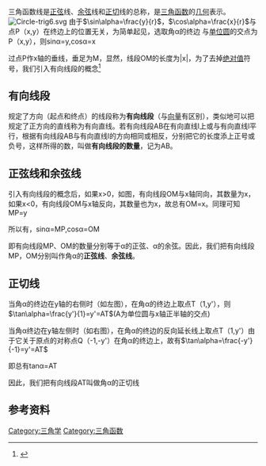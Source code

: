三角函数线是[[正弦|正弦]]线、[[余弦|余弦]]线和[[正切|正切]]线的总称，是[[三角函数|三角函数]]的[[几何|几何]]表示。
[[File:Circle-trig6.svg|thumb]]
由于<math>\sin\alpha=\frac{y}{r}</math>，<math>\cos\alpha=\frac{x}{r}</math>与点P（x,y）在终边上的位置无关，为简单起见，选取角α的终边 与[[单位圆|单位圆]]的交点为P（x,y），则sinα=y,cosα=x

过点P作x轴的垂线，垂足为M，显然，线段OM的长度为|x|，为了去掉[[绝对值|绝对值]]符号，我们引入有向线段的概念<ref>{{cite book|title=《数学 必修4》|publisher=江苏教育出版社|pages=12~13|ISBN=978-7-5343-6225-5|language=zh-hans}}</ref>
==有向线段==
规定了方向（起点和终点）的线段称为'''有向线段'''（与[[向量|向量]]有区别），类似地可以把规定了正方向的直线称为有向直线。若有向线段AB在有向直线l上或与有向直线l平行，根据有向线段AB与有向直线l的方向相同或相反，分别把它的长度添上正号或负号，这样所得的数，叫做'''有向线段的数量'''，记为AB。
==正弦线和余弦线==

引入有向线段的概念后，如果x>0，如图，有向线段OM与x轴同向，其数量为x，如果x<0，有向线段OM与x轴反向，其数量也为x，故总有OM=x。同理可知MP=y

所以有，sinα=MP,cosα=OM

即有向线段MP、OM的数量分别等于α的正弦、α的余弦。因此，我们把有向线段MP，OM分别叫作角α的'''正弦线'''、'''余弦线'''。
==正切线==
当角α的终边在y轴的右侧时（如左图），在角α的终边上取点T（1,y'），则<math>\tan\alpha=\frac{y'}{1}=y'=AT</math>(A为单位圆与x轴正半轴的交点)

当角α终边在y轴左侧时（如右图），在角α的终边的反向延长线上取点T（1,y'）由于它关于原点的对称点Q（-1,-y'）在角α的终边上，故有<math>\tan\alpha=\frac{-y'}{-1}=y'=AT</math>

即总有tanα=AT

因此，我们把有向线段AT叫做角α的正切线



==参考资料==
{{reflist}}

{{三角函數}}

[[Category:三角学|Category:三角学]]
[[Category:三角函数|Category:三角函数]]